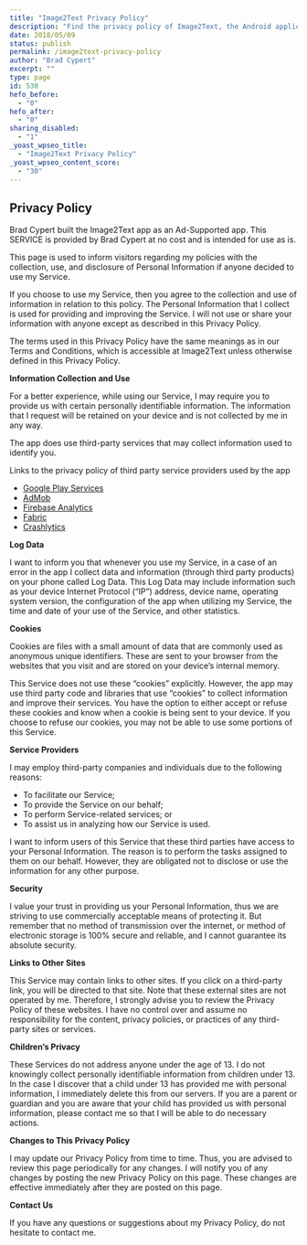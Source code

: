 ```yaml
---
title: "Image2Text Privacy Policy"
description: "Find the privacy policy of Image2Text, the Android application, here."
date: 2018/05/09
status: publish
permalink: /image2text-privacy-policy
author: "Brad Cypert"
excerpt: ""
type: page
id: 530
hefo_before:
  - "0"
hefo_after:
  - "0"
sharing_disabled:
  - "1"
_yoast_wpseo_title:
  - "Image2Text Privacy Policy"
_yoast_wpseo_content_score:
  - "30"
---
```


## Privacy Policy

Brad Cypert built the Image2Text app as an Ad-Supported app. This SERVICE is provided by Brad Cypert at no cost and is intended for use as is.

This page is used to inform visitors regarding my policies with the collection, use, and disclosure of Personal Information if anyone decided to use my Service.

If you choose to use my Service, then you agree to the collection and use of information in relation to this policy. The Personal Information that I collect is used for providing and improving the Service. I will not use or share your information with anyone except as described in this Privacy Policy.

The terms used in this Privacy Policy have the same meanings as in our Terms and Conditions, which is accessible at Image2Text unless otherwise defined in this Privacy Policy.

**Information Collection and Use**

For a better experience, while using our Service, I may require you to provide us with certain personally identifiable information. The information that I request will be retained on your device and is not collected by me in any way.

The app does use third-party services that may collect information used to identify you.

Links to the privacy policy of third party service providers used by the app

- [Google Play Services](https://www.google.com/policies/privacy/)
- [AdMob](https://support.google.com/admob/answer/6128543?hl=en)
- [Firebase Analytics](https://firebase.google.com/policies/analytics)
- [Fabric](https://fabric.io/privacy)
- [Crashlytics](http://try.crashlytics.com/terms/privacy-policy.pdf)

**Log Data**

I want to inform you that whenever you use my Service, in a case of an error in the app I collect data and information (through third party products) on your phone called Log Data. This Log Data may include information such as your device Internet Protocol (“IP”) address, device name, operating system version, the configuration of the app when utilizing my Service, the time and date of your use of the Service, and other statistics.

**Cookies**

Cookies are files with a small amount of data that are commonly used as anonymous unique identifiers. These are sent to your browser from the websites that you visit and are stored on your device’s internal memory.

This Service does not use these “cookies” explicitly. However, the app may use third party code and libraries that use “cookies” to collect information and improve their services. You have the option to either accept or refuse these cookies and know when a cookie is being sent to your device. If you choose to refuse our cookies, you may not be able to use some portions of this Service.

**Service Providers**

I may employ third-party companies and individuals due to the following reasons:

- To facilitate our Service;
- To provide the Service on our behalf;
- To perform Service-related services; or
- To assist us in analyzing how our Service is used.

I want to inform users of this Service that these third parties have access to your Personal Information. The reason is to perform the tasks assigned to them on our behalf. However, they are obligated not to disclose or use the information for any other purpose.

**Security**

I value your trust in providing us your Personal Information, thus we are striving to use commercially acceptable means of protecting it. But remember that no method of transmission over the internet, or method of electronic storage is 100% secure and reliable, and I cannot guarantee its absolute security.

**Links to Other Sites**

This Service may contain links to other sites. If you click on a third-party link, you will be directed to that site. Note that these external sites are not operated by me. Therefore, I strongly advise you to review the Privacy Policy of these websites. I have no control over and assume no responsibility for the content, privacy policies, or practices of any third-party sites or services.

**Children’s Privacy**

These Services do not address anyone under the age of 13. I do not knowingly collect personally identifiable information from children under 13. In the case I discover that a child under 13 has provided me with personal information, I immediately delete this from our servers. If you are a parent or guardian and you are aware that your child has provided us with personal information, please contact me so that I will be able to do necessary actions.

**Changes to This Privacy Policy**

I may update our Privacy Policy from time to time. Thus, you are advised to review this page periodically for any changes. I will notify you of any changes by posting the new Privacy Policy on this page. These changes are effective immediately after they are posted on this page.

**Contact Us**

If you have any questions or suggestions about my Privacy Policy, do not hesitate to contact me.
